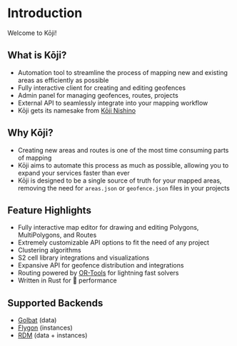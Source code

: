 # Introduction

Welcome to Kōji!

## What is Kōji?

- Automation tool to streamline the process of mapping new and existing areas as efficiently as possible
- Fully interactive client for creating and editing geofences
- Admin panel for managing geofences, routes, projects
- External API to seamlessly integrate into your mapping workflow
- Kōji gets its namesake from [Kōji Nishino](https://bulbapedia.bulbagarden.net/wiki/K%C5%8Dji_Nishino)

## Why Kōji?

- Creating new areas and routes is one of the most time consuming parts of mapping
- Kōji aims to automate this process as much as possible, allowing you to expand your services faster than ever
- Kōji is designed to be a single source of truth for your mapped areas, removing the need for `areas.json` or `geofence.json` files in your projects

## Feature Highlights

- Fully interactive map editor for drawing and editing Polygons, MultiPolygons, and Routes
- Extremely customizable API options to fit the need of any project
- Clustering algorithms
- S2 cell library integrations and visualizations
- Expansive API for geofence distribution and integrations
- Routing powered by [OR-Tools](https://developers.google.com/optimization/) for lightning fast solvers
- Written in Rust for 🚀 performance

## Supported Backends

- [Golbat](https://github.com/UnownHash/Golbat) (data)
- [Flygon](https://github.com/UnownHash/Flygon) (instances)
- [RDM](https://github.com/RealDeviceMap/RealDeviceMap) (data + instances)
